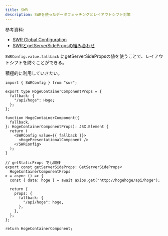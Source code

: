 ```yaml
---
title: SWR
description: SWRを使ったデータフェッチングとレイアウトシフト対策
---
```


参考資料:
- [SWR Global Configuration](https://swr.vercel.app/ja/docs/global-configuration)
- [SWRとgetServerSidePropsの組み合わせ](https://kk-web.link/blog/20220629)

`SWRConfig.value.fallback` にgetServerSidePropsの値を使うことで、レイアウトシフトを防ぐことができる。

積極的に利用していきたい。

```tsx
import { SWRConfig } from "swr";

export type HogeContainerComponentProps = {
  fallback: {
    "/api/hoge": Hoge;
  };
};

function HogeContainerComponent({
  fallback,
}: HogeContainerComponentProps): JSX.Element {
  return (
    <SWRConfig value={{ fallback }}>
      <HogePresentationalComponent />
    </SWRConfig>
  );
}

// getStaticProps でも同様
export const getServerSideProps: GetServerSideProps<
  HogeContainerComponentProps
> = async () => {
  const { data: hoge } = await axios.get("http://hogehoge/api/hoge");

  return {
    props: {
      fallback: {
        "/api/hoge": hoge,
      },
    },
  };
};

return HogeContainerComponent;
```
